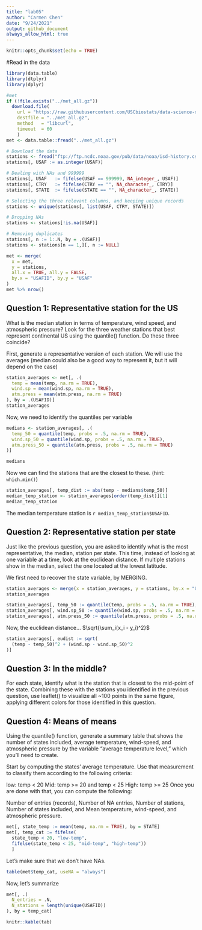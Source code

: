 ```yaml
---
title: "lab05"
author: "Carmen Chen"
date: "9/24/2021"
output: github_document
always_allow_html: true
---
```


```r
knitr::opts_chunk$set(echo = TRUE)
```


#Read in the data

```r
library(data.table)
library(dtplyr)
library(dplyr)
```

```r
#met
if (!file.exists("../met_all.gz"))
  download.file(
    url = "https://raw.githubusercontent.com/USCbiostats/data-science-data/master/02_met/met_all.gz",
    destfile = "../met_all.gz",
    method   = "libcurl",
    timeout  = 60
    )
met <- data.table::fread("../met_all.gz")

# Download the data
stations <- fread("ftp://ftp.ncdc.noaa.gov/pub/data/noaa/isd-history.csv")
stations[, USAF := as.integer(USAF)]

# Dealing with NAs and 999999
stations[, USAF   := fifelse(USAF == 999999, NA_integer_, USAF)]
stations[, CTRY   := fifelse(CTRY == "", NA_character_, CTRY)]
stations[, STATE  := fifelse(STATE == "", NA_character_, STATE)]

# Selecting the three relevant columns, and keeping unique records
stations <- unique(stations[, list(USAF, CTRY, STATE)])

# Dropping NAs
stations <- stations[!is.na(USAF)]

# Removing duplicates
stations[, n := 1:.N, by = .(USAF)]
stations <- stations[n == 1,][, n := NULL]
```

```r
met <- merge(
  x = met,
  y = stations,
  all.x = TRUE, all.y = FALSE,
  by.x = "USAFID", by.y = "USAF"
)
met %>% nrow()
```

## Question 1: Representative station for the US

What is the median station in terms of temperature, wind speed, and atmospheric pressure? Look for the three weather stations that best represent continental US using the quantile() function. Do these three coincide?


First, generate a representative version of each station. We will use the averages (median could also be a good way to represent it, but it will depend on the case)

```r
station_averages <- met[, .(
  temp = mean(temp, na.rm = TRUE),
  wind.sp = mean(wind.sp, na.rm = TRUE),
  atm.press = mean(atm.press, na.rm = TRUE)
), by = .(USAFID)]
station_averages
```

Now, we need to identify the quantiles per variable

```r
medians <- station_averages[, .(
  temp_50 = quantile(temp, probs = .5, na.rm = TRUE),
  wind.sp_50 = quantile(wind.sp, probs = .5, na.rm = TRUE),
  atm.press_50 = quantile(atm.press, probs = .5, na.rm = TRUE)
)]

medians
```
Now we can find the stations that are the closest to these. (hint: `which.min()`)

```r
station_averages[, temp_dist := abs(temp - medians$temp_50)]
median_temp_station <- station_averages[order(temp_dist)][1]
median_temp_station
```

The median temperature station is `r median_temp_station$USAFID`.



## Question 2: Representative station per state

Just like the previous question, you are asked to identify what is the most representative, the median, station per state. This time, instead of looking at one variable at a time, look at the euclidean distance. If multiple stations show in the median, select the one located at the lowest latitude.


We first need to recover the state variable, by MERGING.

```r
station_averages <- merge(x = station_averages, y = stations, by.x = "USAFID", by.y = "USAF", all.x = TRUE, all.y = TRUE)
station_averages
```

```r
station_averages[, temp_50 := quantile(temp, probs = .5, na.rm = TRUE), by = STATE ]
station_averages[, wind.sp_50 := quantile(wind.sp, probs = .5, na.rm = TRUE), by = STATE ]
station_averages[, atm.press_50 := quantile(atm.press, probs = .5, na.rm = TRUE), by = STATE ]
```

Now, the euclidean distance... $\sqrt{\sum_i(x_i - y_i)^2}$

```r
station_averages[, eudist := sqrt(
  (temp - temp_50)^2 + (wind.sp - wind.sp_50)^2
)]
```


## Question 3: In the middle?
For each state, identify what is the station that is closest to the mid-point of the state. Combining these with the stations you identified in the previous question, use leaflet() to visualize all ~100 points in the same figure, applying different colors for those identified in this question.



## Question 4: Means of means
Using the quantile() function, generate a summary table that shows the number of states included, average temperature, wind-speed, and atmospheric pressure by the variable “average temperature level,” which you’ll need to create.

Start by computing the states’ average temperature. Use that measurement to classify them according to the following criteria:

low: temp < 20
Mid: temp >= 20 and temp < 25
High: temp >= 25
Once you are done with that, you can compute the following:

Number of entries (records),
Number of NA entries,
Number of stations,
Number of states included, and
Mean temperature, wind-speed, and atmospheric pressure.


```r
met[, state_temp := mean(temp, na.rm = TRUE), by = STATE]
met[, temp_cat := fifelse(
  state_temp < 20, "low-temp", 
  fifelse(state_temp < 25, "mid-temp", "high-temp"))
  ]
```


Let's make sure that we don't have NAs.

```r
table(met$temp_cat, useNA = "always")
```


Now, let's summarize

```r
met[, .(
  N_entries = .N,
  N_stations = length(unique(USAFID))
), by = temp_cat]

knitr::kable(tab)
```


